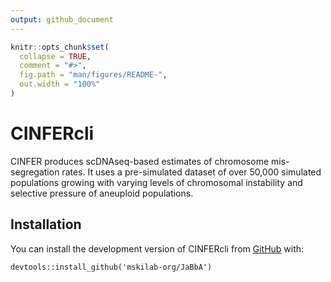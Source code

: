 ```yaml
---
output: github_document
---
```


<!-- README.md is generated from README.Rmd. Please edit that file -->

```r
knitr::opts_chunk$set(
  collapse = TRUE,
  comment = "#>",
  fig.path = "man/figures/README-",
  out.width = "100%"
)
```

# CINFERcli

<!-- badges: start -->
<!-- badges: end -->

CINFER produces scDNAseq-based estimates of chromosome mis-segregation rates. It uses a pre-simulated dataset of over 50,000 simulated populations growing with varying levels of chromosomal instability and selective pressure of aneuploid populations.

## Installation

You can install the development version of CINFERcli from [GitHub](https://github.com/) with:

```
devtools::install_github('mskilab-org/JaBbA')
```

